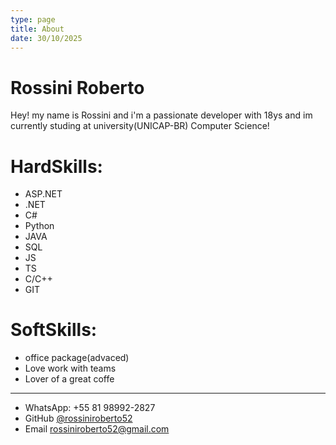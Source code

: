 ```yaml
---
type: page
title: About
date: 30/10/2025
---
```


# Rossini Roberto

Hey! my name is Rossini and i'm a passionate developer with 18ys and im currently studing at university(UNICAP-BR) Computer Science!

# HardSkills:
- ASP.NET
- .NET
- C#
- Python
- JAVA
- SQL
- JS
- TS
- C/C++
- GIT

# SoftSkills:
- office package(advaced)
- Love work with teams
- Lover of a great coffe
---

- WhatsApp: +55 81 98992-2827
- GitHub [@rossiniroberto52](https://github.com/rossiniroberto52)
- Email rossiniroberto52@gmail.com

